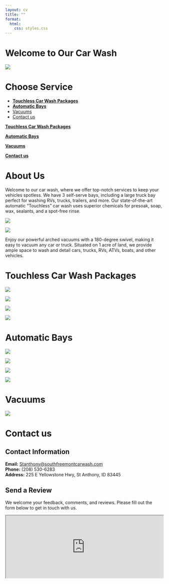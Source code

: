 ```yaml
---
layout: cv
title: ""
format:
  html:
    css: styles.css
---
```


<div class="custom-width">






# Welcome to Our Car Wash

![](Images/carwash_logo.png)

# Choose Service

- [__Touchless Car Wash Packages__](#touchless-car-wash-packages)
- [__Automatic Bays__](#automatic-bays)
- [Vacuums](#vacuums)
- [Contact us](#contact-us)



<div class="flex-container">

<div class="flex-item">

[__Touchless Car Wash Packages__](#touchless-car-wash-packages)

</div>

<div class="flex-item">

[__Automatic Bays__](#automatic-bays)

</div>

</div>


<div class="flex-container">

<div class="flex-item">

[__Vacuums__](#vacuums)

</div>

<div class="flex-item">

[__Contact us__](#contact-us)

</div>

</div>



# About Us


<div class="flex-container">

<div class="flex-item">

Welcome to our car wash, where we offer top-notch services to keep your vehicles spotless. We have 3 self-serve bays, including a large truck bay perfect for washing RVs, trucks, trailers, and more. Our state-of-the-art automatic “Touchless” car wash uses superior chemicals for presoak, soap, wax, sealants, and a spot-free rinse.

</div>

<div class="flex-item">

![](Images/frontview_carwash.jpg)

</div>

</div>



<div class="flex-container">

<div class="flex-item">

![](Images/aerial_view.jpg)

</div>

<div class="flex-item">

Enjoy our powerful arched vacuums with a 180-degree swivel, making it easy to vacuum any car or truck. Situated on 1 acre of land, we provide ample space to wash and detail cars, trucks, RVs, ATVs, boats, and other vehicles.


</div>

</div>




# Touchless Car Wash Packages

<!-- This just has picture of each auto wash package, downfall is people with bad data can experience issues with imagines loading -->

<div class="flex-container">

<div class="flex-item">

![](Images/1_automatic-bay_washmenu_$14.jpg)

</div>

<div class="flex-item">

![](Images/1_automatic-bay_washmenu_$10.jpg)

</div>

</div>



<div class="flex-container">

<div class="flex-item">

![](Images/1_automatic-bay_washmenu_$8.jpg)

</div>

<div class="flex-item">

![](Images/1_automatic-bay_washmenu_$6.jpg)


</div>

</div>


# Automatic Bays 



<div class="flex-container">

<div class="flex-item">

![](Images/selfserve_pmt_and_controls.jpg)

</div>

<div class="flex-item">

![](Images/1_selfserve_menu_instructions.jpg)

</div>

</div>


<div class="flex-container">

<div class="flex-item">

![](Images/1_selfserve_3bays.jpg)

</div>

<div class="flex-item">

![](Images/aerial_view.jpg)

</div>

</div>



# Vacuums

![](Images/3vacuums.jpg)

# Contact us

## Contact Information

**Email:** [Stanthony@southfreemontcarwash.com](mailto:Stanthony@southfreemontcarwash.com)  
**Phone:** (208) 530-6283  
**Address:** 225 E Yellowstone Hwy, St Anthony, ID 83445 

## Send a Review

We welcome your feedback, comments, and reviews. Please fill out the form below to get in touch with us.

<!-- Preston from the Coputer science lab showed me https://www.w3schools.com/html/html_iframe.asp which allows to display a html inside my html. I'm using this iframe code to have a google form for user to fill out.  -->

<iframe src="https://docs.google.com/forms/d/e/1FAIpQLSfl1bfwtk2KegnlSJZdwjC7ooGQ26kNcHOXBdaieN5dD8xT_A/viewform?usp=sf_link" height="200" width="100%" title="Iframe Example"></iframe>


</div>


